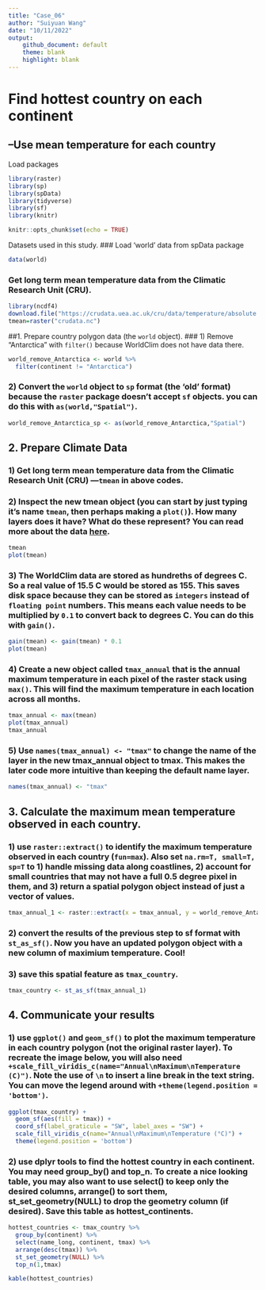 ```yaml
---
title: "Case_06"
author: "Suiyuan Wang"
date: "10/11/2022"
output: 
    github_document: default
    theme: blank
    highlight: blank
---
```

# Find hottest country on each continent 
## --Use mean temperature for each country
Load packages
```r
library(raster)
library(sp)
library(spData)
library(tidyverse)
library(sf)
library(knitr)
```

```r
knitr::opts_chunk$set(echo = TRUE)
```
Datasets used in this study.
### Load 'world' data from spData package
```r
data(world)
```
### Get long term mean temperature data from the Climatic Research Unit (CRU).
```r
library(ncdf4)
download.file("https://crudata.uea.ac.uk/cru/data/temperature/absolute.nc","crudata.nc")
tmean=raster("crudata.nc")
```
##1. Prepare country polygon data (the `world` object).
### 1) Remove “Antarctica” with `filter()` because WorldClim does not have data there.
```r
world_remove_Antarctica <- world %>%
  filter(continent != "Antarctica")
```
### 2) Convert the `world` object to `sp` format (the ‘old’ format) because the `raster` package doesn’t accept `sf` objects. you can do this with `as(world,"Spatial")`.
```r
world_remove_Antarctica_sp <- as(world_remove_Antarctica,"Spatial")
```
## 2. Prepare Climate Data
### 1) Get long term mean temperature data from the Climatic Research Unit (CRU) ---`tmean` in above codes.
### 2) Inspect the new tmean object (you can start by just typing it’s name `tmean`, then perhaps making a `plot()`). How many layers does it have? What do these represent? You can read more about the data [here](https://www.worldclim.org/data/worldclim21.html).
```r
tmean
plot(tmean)
```

### 3) The WorldClim data are stored as hundreths of degrees C. So a real value of 15.5 C would be stored as 155. This saves disk space because they can be stored as `integers` instead of `floating point` numbers. This means each value needs to be multiplied by `0.1` to convert back to degrees C. You can do this with `gain()`.
```r
gain(tmean) <- gain(tmean) * 0.1
plot(tmean)
```

### 4) Create a new object called `tmax_annual` that is the annual maximum temperature in each pixel of the raster stack using `max()`. This will find the maximum temperature in each location across all months.
```r
tmax_annual <- max(tmean)
plot(tmax_annual)
tmax_annual
```

### 5) Use `names(tmax_annual) <- "tmax"` to change the name of the layer in the new tmax_annual object to tmax. This makes the later code more intuitive than keeping the default name layer.
```r
names(tmax_annual) <- "tmax"
```
## 3. Calculate the **maximum mean temperature** observed in each country.
### 1) use `raster::extract()` to identify the maximum temperature observed in each country (`fun=max`). Also set `na.rm=T, small=T, sp=T` to 1) handle missing data along coastlines, 2) account for small countries that may not have a full 0.5 degree pixel in them, and 3) return a spatial polygon object instead of just a vector of values.
```r
tmax_annual_1 <- raster::extract(x = tmax_annual, y = world_remove_Antarctica_sp, fun = max, na.rm =T, small = T, sp = T)
```

### 2) convert the results of the previous step to sf format with `st_as_sf()`. Now you have an updated polygon object with a new column of maximium temperature. Cool!
### 3) save this spatial feature as `tmax_country`.
```r
tmax_country <- st_as_sf(tmax_annual_1)
```
## 4. Communicate your results
### 1) use `ggplot()` and `geom_sf()` to plot the maximum temperature in each country polygon (not the original raster layer). To recreate the image below, you will also need `+scale_fill_viridis_c(name="Annual\nMaximum\nTemperature (C)")`. Note the use of `\n` to insert a line break in the text string. You can move the legend around with `+theme(legend.position = 'bottom')`.
```r
ggplot(tmax_country) + 
  geom_sf(aes(fill = tmax)) +
  coord_sf(label_graticule = "SW", label_axes = "SW") +
  scale_fill_viridis_c(name="Annual\nMaximum\nTemperature (°C)") +
  theme(legend.position = 'bottom')
```

### 2) use dplyr tools to find the hottest country in each continent. You may need group_by() and top_n. To create a nice looking table, you may also want to use select() to keep only the desired columns, arrange() to sort them, st_set_geometry(NULL) to drop the geometry column (if desired). Save this table as hottest_continents.
```r
hottest_countries <- tmax_country %>%
  group_by(continent) %>%
  select(name_long, continent, tmax) %>%
  arrange(desc(tmax)) %>%
  st_set_geometry(NULL) %>%
  top_n(1,tmax)

kable(hottest_countries)
```